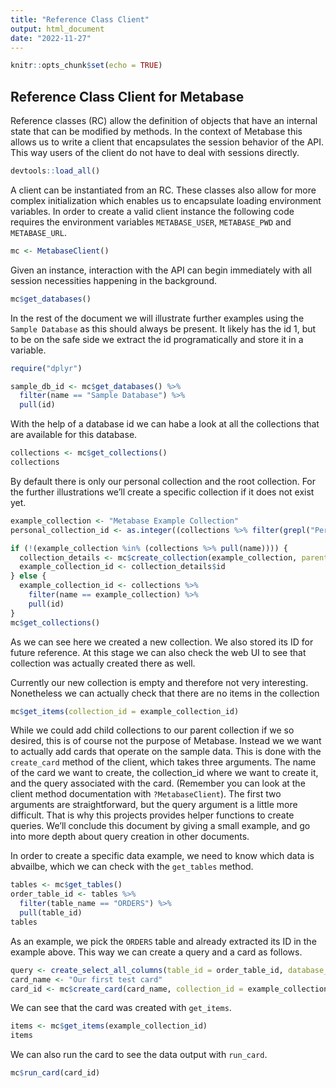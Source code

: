 ```yaml
---
title: "Reference Class Client"
output: html_document
date: "2022-11-27"
---
```


```r
knitr::opts_chunk$set(echo = TRUE)
```

## Reference Class Client for Metabase 

Reference classes (RC) allow the definition of objects that have an internal state
that can be modified by methods. In the context of Metabase this allows us
to write a client that encapsulates the session behavior of the API. This way
users of the client do not have to deal with sessions directly.

```r
devtools::load_all()
```

A client can be instantiated from an RC. These classes also allow for more
complex initialization which enables us to encapsulate loading environment
variables. In order to create a valid client instance the following code
requires the environment variables `METABASE_USER`, `METABASE_PWD` and
`METABASE_URL`.

```r
mc <- MetabaseClient()
```

Given an instance, interaction with the API can begin immediately with all
session necessities happening in the background.

```r
mc$get_databases()
```

In the rest of the document we will illustrate further examples using the `Sample Database` as this should always be present. It likely has the id 1, but to be on the safe side we extract the id programatically and store it in a variable.

```r
require("dplyr")
```

```r
sample_db_id <- mc$get_databases() %>%
  filter(name == "Sample Database") %>%
  pull(id)
```

With the help of a database id we can habe a look at all the collections that are available for
this database.

```r
collections <- mc$get_collections()
collections
```

By default there is only our personal collection and the root collection.
For the further illustrations we'll create a specific collection if it does not exist yet.

```r
example_collection <- "Metabase Example Collection"
personal_collection_id <- as.integer((collections %>% filter(grepl("Personal Collection", name)) %>% pull(id))[1])

if (!(example_collection %in% (collections %>% pull(name)))) {
  collection_details <- mc$create_collection(example_collection, parent_collection_id = personal_collection_id)
  example_collection_id <- collection_details$id
} else {
  example_collection_id <- collections %>%
    filter(name == example_collection) %>%
    pull(id)
}
mc$get_collections()
```

As we can see here we created a new collection. We also stored its ID for future reference.
At this stage we can also check the web UI to see that collection was actually created
there as well.

Currently our new collection is empty and therefore not very interesting. Nonetheless
we can actually check that there are no items in the collection

```r
mc$get_items(collection_id = example_collection_id)
```

While we could add child collections to our parent collection if we so desired, this
is of course not the purpose of Metabase. Instead we we want to actually add cards that
operate on the sample data. This is done with the `create_card` method of the client,
which takes three arguments. The name of the card we want to create, the collection_id
where we want to create it, and the query associated with the card. (Remember you can look
at the client method documentation with `?MetabaseClient`). The first two arguments are straightforward,
but the query argument is a little more difficult. That is why this projects provides helper functions
to create queries. We'll conclude this document by giving a small example, and go into more depth
about query creation in other documents.

In order to create a specific data example, we need to know which data is abvailbe, which we can check with the `get_tables` method.

```r
tables <- mc$get_tables()
order_table_id <- tables %>%
  filter(table_name == "ORDERS") %>%
  pull(table_id)
tables
```

As an example, we pick the `ORDERS` table and already extracted its ID in the example above.
This way we can create a query and a card as follows.
```r
query <- create_select_all_columns(table_id = order_table_id, database_id = sample_db_id)
card_name <- "Our first test card"
card_id <- mc$create_card(card_name, collection_id = example_collection_id, query = query)
```

We can see that the card was created with `get_items`.
```r
items <- mc$get_items(example_collection_id)
items
```

We can also run the card to see the data output with `run_card`. 

```r
mc$run_card(card_id)
```
